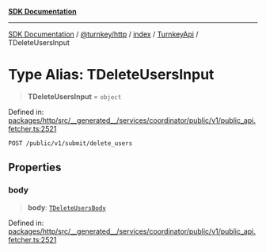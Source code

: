 [**SDK Documentation**](../../../../../../README.mdx)

***

[SDK Documentation](../../../../../../packages.mdx) / [@turnkey/http](../../../../README.mdx) / [index](../../../README.mdx) / [TurnkeyApi](../README.mdx) / TDeleteUsersInput

# Type Alias: TDeleteUsersInput

> **TDeleteUsersInput** = `object`

Defined in: [packages/http/src/\_\_generated\_\_/services/coordinator/public/v1/public\_api.fetcher.ts:2521](https://github.com/tkhq/sdk/blob/3a88af7d1d927c6022706911d6af0f92f1440e00/packages/http/src/__generated__/services/coordinator/public/v1/public_api.fetcher.ts#L2521)

`POST /public/v1/submit/delete_users`

## Properties

### body

> **body**: [`TDeleteUsersBody`](TDeleteUsersBody.mdx)

Defined in: [packages/http/src/\_\_generated\_\_/services/coordinator/public/v1/public\_api.fetcher.ts:2521](https://github.com/tkhq/sdk/blob/3a88af7d1d927c6022706911d6af0f92f1440e00/packages/http/src/__generated__/services/coordinator/public/v1/public_api.fetcher.ts#L2521)
